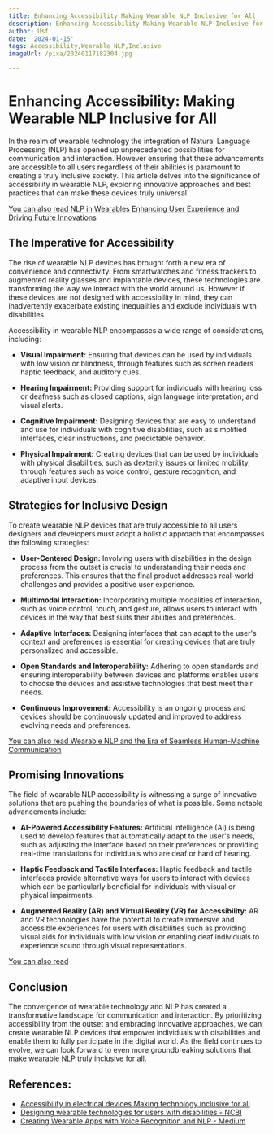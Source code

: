 ```yaml
---
title: Enhancing Accessibility Making Wearable NLP Inclusive for All
description: Enhancing Accessibility Making Wearable NLP Inclusive for All
author: Usf
date: '2024-01-15'
tags: Accessibility,Wearable NLP,Inclusive
imageUrl: /pixa/20240117182304.jpg

---
```

# Enhancing Accessibility: Making  Wearable NLP Inclusive for All

In the realm of wearable technology the integration of Natural Language Processing (NLP) has opened up unprecedented possibilities for communication and interaction. However ensuring that these  advancements are accessible to all users regardless of their abilities is paramount to  creating a truly inclusive society. This article delves into the significance of accessibility in wearable NLP, exploring innovative approaches and best practices that can make these devices truly universal.

[You can  also read  NLP in Wearables Enhancing User Experience and Driving Future Innovations](NLP%20in%20Wearables%20Enhancing%20User%20Experience%20and%20Driving%20Future%20Innovations)


## The Imperative for Accessibility

The rise  of wearable NLP devices has brought forth a new era of convenience and connectivity. From smartwatches and fitness trackers to augmented reality glasses  and implantable devices, these technologies  are transforming the way we interact with the world around us. However if these devices are not designed with accessibility in mind, they can inadvertently exacerbate  existing inequalities and  exclude individuals with disabilities.

Accessibility in wearable NLP encompasses a wide range  of considerations,  including:

- **Visual Impairment:** Ensuring that devices can be used by individuals with low vision or blindness, through features such as screen readers  haptic feedback, and auditory cues.

- **Hearing  Impairment:** Providing support for individuals with hearing loss or deafness such as  closed  captions,  sign language interpretation, and visual alerts.

- **Cognitive Impairment:** Designing devices that are easy to understand and use for individuals with  cognitive disabilities,  such as simplified interfaces, clear instructions, and  predictable behavior.

- **Physical  Impairment:** Creating devices that can be used by individuals with physical disabilities, such as dexterity issues or limited mobility, through features such as voice control, gesture recognition, and adaptive input devices.

## Strategies for Inclusive Design

To create wearable NLP devices that are truly accessible to all users designers and developers must  adopt a holistic approach that encompasses the following strategies:

- **User-Centered Design:** Involving users  with disabilities in the design process from the outset is  crucial to understanding their  needs and preferences. This ensures that the final product addresses real-world challenges and provides  a positive user experience.

- **Multimodal Interaction:** Incorporating multiple  modalities of interaction, such as voice control, touch, and gesture, allows users to interact with devices in the way that best suits their  abilities and preferences.

- **Adaptive Interfaces:** Designing  interfaces that can adapt to the  user's context  and preferences is essential for creating  devices that  are truly personalized and  accessible.

- **Open Standards and Interoperability:**  Adhering to open standards and  ensuring interoperability between devices and platforms enables users to choose the devices and assistive technologies that best meet their needs.

- **Continuous Improvement:** Accessibility is an ongoing process and devices should be continuously  updated and improved to  address evolving needs and preferences.

[You can  also read Wearable NLP  and the  Era of Seamless Human-Machine Communication](Wearable%20NLP%20and%20the%20Era%20of%20Seamless%20Human-Machine%20Communication)


## Promising  Innovations

The field of wearable NLP accessibility is witnessing a surge of  innovative solutions that are pushing the boundaries of  what  is possible. Some notable advancements include:

- **AI-Powered Accessibility Features:**  Artificial intelligence (AI) is being used  to develop features that automatically adapt to the user's needs, such as adjusting the interface based on their preferences or providing real-time translations for individuals  who are deaf or hard of hearing.

- **Haptic Feedback  and Tactile Interfaces:** Haptic feedback  and tactile interfaces provide alternative ways for users to interact with devices which  can be particularly beneficial for individuals with  visual or physical impairments.

-  **Augmented Reality (AR) and Virtual Reality (VR) for Accessibility:** AR and VR technologies have the potential to create  immersive and accessible experiences for users with disabilities  such as providing visual aids for individuals  with low vision  or enabling deaf individuals to experience sound through  visual  representations.

[You can also read ]()


## Conclusion

The convergence of wearable technology  and NLP has created a transformative landscape for communication and interaction. By prioritizing accessibility from the outset and embracing innovative approaches, we can create wearable NLP devices that empower individuals with disabilities and enable them  to fully participate  in the digital world. As the field continues to evolve,  we can look forward to even  more groundbreaking solutions  that make wearable  NLP truly inclusive for all.

## References:
- [Accessibility in electrical devices Making technology inclusive for all](https://energy5.com/accessibility-in-electrical-devices-making-technology-inclusive-for-all)
- [Designing wearable technologies for users with disabilities - NCBI](https://www.ncbi.nlm.nih.gov/pmc/articles/PMC8855471/)
- [Creating Wearable Apps with Voice Recognition and NLP - Medium](https://medium.com/@oodlestechnologies_reachus/creating-wearable-apps-with-voice-recognition-and-nlp-333c9bd9445a)
